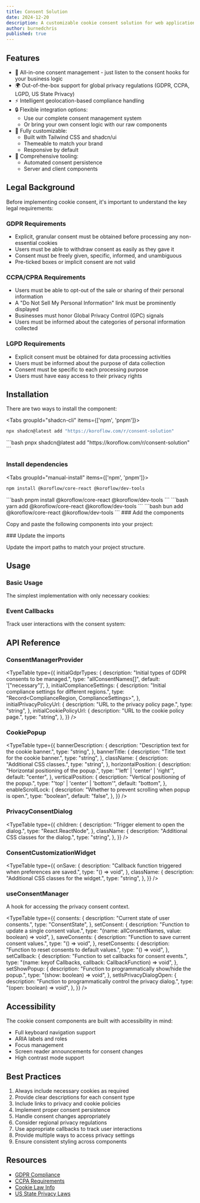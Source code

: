```yaml
---
title: Consent Solution
date: 2024-12-20
description: A customizable cookie consent solution for web applications
author: burnedchris
published: true
---
```


<ComponentPreview name="consent-solution-demo" />

## Features
- 🎯 All-in-one consent management - just listen to the consent hooks for your business logic
- 🌍 Out-of-the-box support for global privacy regulations (GDPR, CCPA, LGPD, US State Privacy)
- ⚡ Intelligent geolocation-based compliance handling
- 🔒 Flexible integration options:
  - Use our complete consent management system
  - Or bring your own consent logic with our raw components
- 🎨 Fully customizable:
  - Built with Tailwind CSS and shadcn/ui
  - Themeable to match your brand
  - Responsive by default
- 📝 Comprehensive tooling:
  - Automated consent persistence
  - Server and client components


## Legal Background

Before implementing cookie consent, it's important to understand the key legal requirements:

### GDPR Requirements
- Explicit, granular consent must be obtained before processing any non-essential cookies
- Users must be able to withdraw consent as easily as they gave it
- Consent must be freely given, specific, informed, and unambiguous
- Pre-ticked boxes or implicit consent are not valid

### CCPA/CPRA Requirements
- Users must be able to opt-out of the sale or sharing of their personal information
- A "Do Not Sell My Personal Information" link must be prominently displayed
- Businesses must honor Global Privacy Control (GPC) signals
- Users must be informed about the categories of personal information collected

### LGPD Requirements
- Explicit consent must be obtained for data processing activities
- Users must be informed about the purpose of data collection
- Consent must be specific to each processing purpose
- Users must have easy access to their privacy rights
## Installation

There are two ways to install the component:

<Accordions>
<Accordion title="Using Shadcn CLI" id="shadcn">
 
<Tabs  groupId="shadcn-cli" items={['npm', 'pnpm']}>
  <Tab value="npm">
  ```bash 
  npx shadcn@latest add "https://koroflow.com/r/consent-solution"
  ```
  </Tab>
  <Tab value="pnpm">
  ```bash 
  pnpx shadcn@latest add "https://koroflow.com/r/consent-solution"
  ```
  </Tab>
</Tabs>


</Accordion>
<Accordion title="Manually" id="manually">
 <Steps>
<Step>

### Install dependencies

<Tabs  groupId="manual-install" items={['npm', 'pnpm']}>
  <Tab value="npm">
  ```bash 
  npm install @koroflow/core-react @koroflow/dev-tools
  ```
  </Tab>
  <Tab value="pnpm">
  ```bash 
  pnpm install @koroflow/core-react @koroflow/dev-tools
  ```
  </Tab>
  <Tab value="yarn">
  ```bash 
  yarn add @koroflow/core-react @koroflow/dev-tools
  ```
  </Tab>
  <Tab value="bun">
  ```bash 
  bun add @koroflow/core-react @koroflow/dev-tools
  ```
  </Tab>
</Tabs>

</Step>
<Step>
### Add the components

Copy and paste the following components into your project:

<ComponentSource name="consent-solution" />

</Step>
<Step>
### Update the imports

Update the import paths to match your project structure.

</Step>
</Steps>
</Accordion>
</Accordions>

## Usage

### Basic Usage

The simplest implementation with only necessary cookies:

<ComponentPreview name="consent-solution-minimal-demo" defaultTab="Code" />

### Event Callbacks

Track user interactions with the consent system:

<ComponentPreview name="consent-solution-callback-demo" defaultTab="Code" />

## API Reference

### ConsentManagerProvider

<TypeTable
  type={{
    initialGdprTypes: {
      description: "Initial types of GDPR consents to be managed.",
      type: "allConsentNames[]",
      default: '["necessary"]',
    },
    initialComplianceSettings: {
      description: "Initial compliance settings for different regions.",
      type: "Record<ComplianceRegion, ComplianceSettings>",
    },
    initialPrivacyPolicyUrl: {
      description: "URL to the privacy policy page.",
      type: "string",
    },
    initialCookiePolicyUrl: {
      description: "URL to the cookie policy page.",
      type: "string",
    },
  }}
/>

### CookiePopup

<TypeTable
  type={{
    bannerDescription: {
      description: "Description text for the cookie banner.",
      type: "string",
    },
    bannerTitle: {
      description: "Title text for the cookie banner.",
      type: "string",
    },
    className: {
      description: "Additional CSS classes.",
      type: "string",
    },
    horizontalPosition: {
      description: "Horizontal positioning of the popup.",
      type: "'left' | 'center' | 'right'",
      default: "center",
    },
    verticalPosition: {
      description: "Vertical positioning of the popup.",
      type: "'top' | 'center' | 'bottom'",
      default: "bottom",
    },
    enableScrollLock: {
      description: "Whether to prevent scrolling when popup is open.",
      type: "boolean",
      default: "false",
    },
  }}
/>

### PrivacyConsentDialog

<TypeTable
  type={{
    children: {
      description: "Trigger element to open the dialog.",
      type: "React.ReactNode",
    },
    className: {
      description: "Additional CSS classes for the dialog.",
      type: "string",
    },
  }}
/>

### ConsentCustomizationWidget

<TypeTable
  type={{
    onSave: {
      description: "Callback function triggered when preferences are saved.",
      type: "() => void",
    },
    className: {
      description: "Additional CSS classes for the widget.",
      type: "string",
    },
  }}
/>

### useConsentManager

A hook for accessing the privacy consent context.

<TypeTable
  type={{
    consents: {
      description: "Current state of user consents.",
      type: "ConsentState",
    },
    setConsent: {
      description: "Function to update a single consent value.",
      type: "(name: allConsentNames, value: boolean) => void",
    },
    saveConsents: {
      description: "Function to save current consent values.",
      type: "() => void",
    },
    resetConsents: {
      description: "Function to reset consents to default values.",
      type: "() => void",
    },
    setCallback: {
      description: "Function to set callbacks for consent events.",
      type: "(name: keyof Callbacks, callback: CallbackFunction) => void",
    },
    setShowPopup: {
      description: "Function to programmatically show/hide the popup.",
      type: "(show: boolean) => void",
    },
    setIsPrivacyDialogOpen: {
      description: "Function to programmatically control the privacy dialog.",
      type: "(open: boolean) => void",
    },
  }}
/>

## Accessibility

The cookie consent components are built with accessibility in mind:

- Full keyboard navigation support
- ARIA labels and roles
- Focus management
- Screen reader announcements for consent changes
- High contrast mode support

## Best Practices

1. Always include necessary cookies as required
2. Provide clear descriptions for each consent type
3. Include links to privacy and cookie policies
4. Implement proper consent persistence
5. Handle consent changes appropriately
6. Consider regional privacy regulations
7. Use appropriate callbacks to track user interactions
8. Provide multiple ways to access privacy settings
9. Ensure consistent styling across components

## Resources

- [GDPR Compliance](https://gdpr.eu/cookies/)
- [CCPA Requirements](https://oag.ca.gov/privacy/ccpa)
- [Cookie Law Info](https://www.cookielaw.org/the-cookie-law/)
- [US State Privacy Laws](https://iapp.org/resources/article/us-state-privacy-legislation-tracker/)
